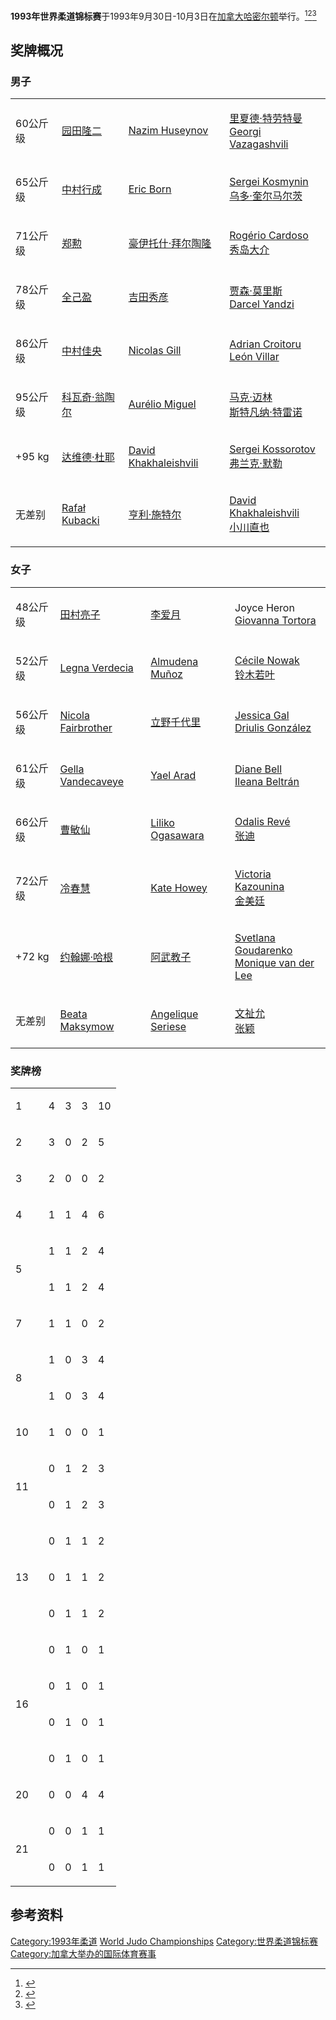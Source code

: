 '''1993年世界柔道锦标赛'''于1993年9月30日-10月3日在[[加拿大|加拿大]][[哈密尔顿|哈密尔顿]]举行。<ref name=judo>{{cite web|title=World Championships Hamilton, 1993, Canada|url=http://www.judoinside.com/event/view/14/|publisher=judoinside.com|accessdate=2013年10月4日|archive-date=2016年12月19日|archive-url=https://web.archive.org/web/20161219013733/http://www.judoinside.com/event/view/14/|dead-url=no}}</ref><ref name=yahoo>{{cite web|title=1993 World Judo Championships - Video Results|url=http://video.search.yahoo.com/search/video?p=1993+World+Judo+Championships|publisher=yahoo.com|accessdate=2013年10月4日|archive-date=2014年3月12日|archive-url=https://web.archive.org/web/20140312022037/http://video.search.yahoo.com/search/video?p=1993+World+Judo+Championships|dead-url=no}}</ref><ref name=jimdo>{{cite web|last=Plavecz|first=Thomas|title=World Championships - Judoencyclopedia by Thomas Plavecz|url=http://judoencyclopedia.jimdo.com/world-championships/|publisher=judoencyclopedia.jimdo.com|accessdate=2013年10月4日|archive-date=2019年5月29日|archive-url=https://web.archive.org/web/20190529173848/https://judoencyclopedia.jimdo.com/world-championships/|dead-url=no}}</ref>

==奖牌概况==

===男子===
{| {{MedalistTable|type=项目}}
|-
|60公斤级
|{{flagicon|JPN}} [[园田隆二|园田隆二]]
|{{flagicon|AZE}} [[Nazim_Huseynov|Nazim Huseynov]]
|{{flagicon|GER}} [[里夏德·特劳特曼|里夏德·特劳特曼]] <br> {{flagicon|GEO|1990}} [[Georgi_Vazagashvili|Georgi Vazagashvili]]
|-
|65公斤级
|{{flagicon|JPN}} [[中村行成|中村行成]]
|{{flagicon|SUI}} [[Eric_Born|Eric Born]]
|{{flagicon|RUS}} [[Sergei_Kosmynin|Sergei Kosmynin]] <br> {{flagicon|GER}} [[乌多·奎尔马尔茨|乌多·奎尔马尔茨]]
|-
|71公斤级
|{{flagicon|KOR}} [[郑勲|郑勲]]
|{{flagicon|HUN}} [[豪伊托什·拜尔陶隆|豪伊托什·拜尔陶隆]]
|{{flagicon|BRA}} [[Rogério_Sampaio|Rogério Cardoso]] <br> {{flagicon|JPN}} [[秀岛大介|秀岛大介]]
|-
|78公斤级
|{{flagicon|KOR}} [[全己盈|全己盈]]
|{{flagicon|JPN}} [[吉田秀彦|吉田秀彦]]
|{{flagicon|USA}} [[贾森·莫里斯|贾森·莫里斯]] <br> {{flagicon|FRA}} [[Darcel_Yandzi|Darcel Yandzi]]
|-
|86公斤级
|{{flagicon|JPN}} [[中村佳央|中村佳央]]
|{{flagicon|CAN}} [[Nicolas_Gill|Nicolas Gill]]
|{{flagicon|ROU}} [[Adrian_Croitoru|Adrian Croitoru]] <br> {{flagicon|ESP}} [[León_Villar|León Villar]]
|-
|95公斤级
|{{flagicon|HUN}} [[科瓦奇·翁陶尔|科瓦奇·翁陶尔]]
|{{flagicon|BRA}} [[Aurélio_Miguel|Aurélio Miguel]]
|{{flagicon|GER}} [[马克·迈林|马克·迈林]] <br> {{flagicon|FRA}} [[斯特凡纳·特雷诺|斯特凡纳·特雷诺]]
|-
|<nowiki>+95 kg</nowiki>
|{{flagicon|FRA}} [[达维德·杜耶|达维德·杜耶]]
|{{flagicon|GEO|1990}} [[David_Khakhaleishvili|David Khakhaleishvili]]
|{{flagicon|RUS}} [[Sergei_Kossorotov|Sergei Kossorotov]] <br> {{flagicon|GER}} [[弗兰克·默勒|弗兰克·默勒]]
|-
|无差别
|{{flagicon|POL}} [[Rafał_Kubacki|Rafał Kubacki]]
|{{flagicon|GER}} [[亨利·施特尔|亨利·施特尔]]
|{{flagicon|GEO|1990}} [[David_Khakhaleishvili|David Khakhaleishvili]] <br> {{flagicon|JPN}} [[小川直也|小川直也]]
|}

===女子===
{| {{MedalistTable|type=项目}}
|-
|48公斤级
|{{flagicon|JPN}} [[谷亮子|田村亮子]]
|{{flagicon|CHN}} [[李爱月|李爱月]]
|{{flagicon|GBR}} Joyce Heron <br> {{flagicon|ITA}} [[Giovanna_Tortora|Giovanna Tortora]]
|-
|52公斤级
|{{flagicon|CUB}} [[Legna_Verdecia|Legna Verdecia]]
|{{flagicon|ESP}} [[Almudena_Muñoz|Almudena Muñoz]]
|{{flagicon|FRA}} [[Cécile_Nowak|Cécile Nowak]] <br> {{flagicon|JPN}} [[铃木若叶|铃木若叶]]
|-
|56公斤级
|{{flagicon|GBR}} [[Nicola_Fairbrother|Nicola Fairbrother]]
|{{flagicon|JPN}} [[立野千代里|立野千代里]]
|{{flagicon|NED}} [[Jessica_Gal|Jessica Gal]] <br> {{flagicon|CUB}} [[Driulis_González|Driulis González]]
|-
|61公斤级
|{{flagicon|BEL}} [[Gella_Vandecaveye|Gella Vandecaveye]]
|{{flagicon|ISR}} [[Yael_Arad|Yael Arad]]
|{{flagicon|GBR}} [[Diane_Bell_(judoka)|Diane Bell]] <br> {{flagicon|CUB}} [[Ileana_Beltrán|Ileana Beltrán]]
|-
|66公斤级
|{{flagicon|KOR}} [[曹敏仙|曹敏仙]]
|{{flagicon|USA}} [[Liliko_Ogasawara|Liliko Ogasawara]]
|{{flagicon|CUB}} [[Odalis_Revé|Odalis Revé]] <br> {{flagicon|CHN}} [[张迪_(柔道运动员)|张迪]]
|-
|72公斤级
|{{flagicon|CHN}} [[冷春慧|冷春慧]]
|{{flagicon|GBR}} [[Kate_Howey|Kate Howey]]
|{{flagicon|RUS}} [[Victoria_Kazounina|Victoria Kazounina]] <br> {{flagicon|KOR}} [[金美廷|金美廷]]
|-
|<nowiki>+72 kg</nowiki>
|{{flagicon|GER}} [[约翰娜·哈根|约翰娜·哈根]]
|{{flagicon|JPN}} [[阿武教子|阿武教子]]
|{{flagicon|RUS}} [[Svetlana_Goudarenko|Svetlana Goudarenko]] <br> {{flagicon|NED}} [[Monique_van_der_Lee|Monique van der Lee]]
|-
|无差别
|{{flagicon|POL}} [[Beata_Maksymow|Beata Maksymow]]
|{{flagicon|NED}} [[Angelique_Seriese|Angelique Seriese]]
|{{flagicon|KOR}} [[文祉允|文祉允]] <br> {{flagicon|CHN}} [[张颖_(柔道运动员)|张颖]]
|}

=== 奖牌榜 ===
{| {{RankedMedalTable}}
|-
| 1 || align="left"|{{flagcountry|JPN}} || 4 || 3 || 3 || 10
|-
| 2 || align="left"|{{flagcountry|KOR}} || 3 || 0 || 2 || 5
|-
| 3 || align="left"|{{flagcountry|POL}} || 2 || 0 || 0 || 2
|-
| 4 || align="left"|{{flagcountry|GER}} || 1 || 1 || 4 || 6
|-
| rowspan=2| 5 || align="left"|{{flagcountry|CHN}} || 1 || 1 || 2 || 4
|-
| align="left"|{{flagcountry|GBR}} || 1 || 1 || 2 || 4
|-
| 7 || align="left"|{{flagcountry|HUN}} || 1 || 1 || 0 || 2
|-
| rowspan=2| 8 || align="left"|{{flagcountry|CUB}} || 1 || 0 || 3 || 4
|-
| align="left"|{{flagcountry|FRA}} || 1 || 0 || 3 || 4
|-
| 10 || align="left"|{{flagcountry|BEL}} || 1 || 0 || 0 || 1
|-
| rowspan=2| 11 || align="left"|{{flagcountry|GEO|1990}} || 0 || 1 || 2 || 3
|-
| align="left"|{{flagcountry|NED}} || 0 || 1 || 2 || 3
|-
| rowspan=3| 13 || align="left"|{{flagcountry|BRA}} || 0 || 1 || 1 || 2
|-
| align="left"|{{flagcountry|ESP}} || 0 || 1 || 1 || 2
|-
| align="left"|{{flagcountry|USA}} || 0 || 1 || 1 || 2
|-
| rowspan=4| 16 || align="left"|{{flagcountry|AZE}} || 0 || 1 || 0 || 1
|-
| align="left"|{{flagcountry|CAN}} || 0 || 1 || 0 || 1
|-
| align="left"|{{flagcountry|ISR}} || 0 || 1 || 0 || 1
|-
| align="left"|{{flagcountry|SUI}} || 0 || 1 || 0 || 1
|-
| 20 || align="left"|{{flagcountry|RUS}} || 0 || 0 || 4 || 4
|-
| rowspan=2| 21 || align="left"|{{flagcountry|ROM}} || 0 || 0 || 1 || 1
|-
| align="left"|{{flagcountry|ITA}} || 0 || 0 || 1 || 1
|} {{WC Judo}}

==参考资料==
{{Reflist}}

[[Category:1993年柔道|Category:1993年柔道]]
[[Category:1993年加拿大体育|World Judo Championships]]
[[Category:世界柔道锦标赛|Category:世界柔道锦标赛]]
[[Category:加拿大举办的国际体育赛事|Category:加拿大举办的国际体育赛事]]